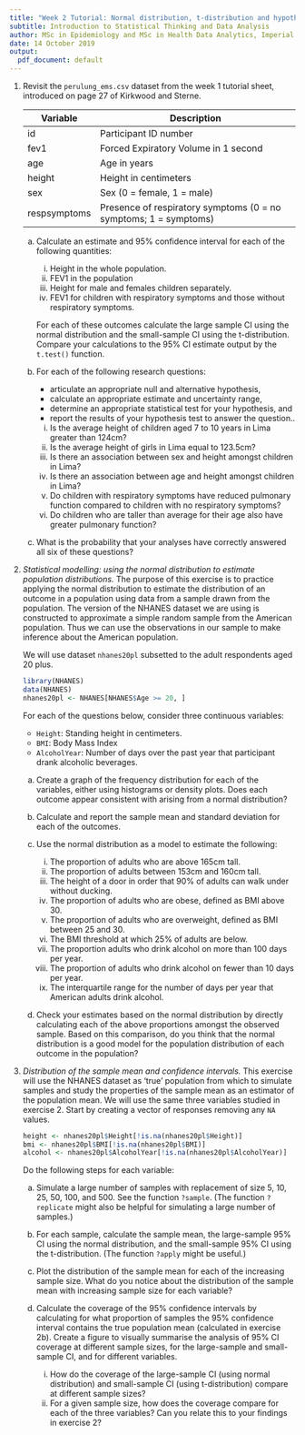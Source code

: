```yaml
---
title: "Week 2 Tutorial: Normal distribution, t-distribution and hypothesis testing"
subtitle: Introduction to Statistical Thinking and Data Analysis
author: MSc in Epidemiology and MSc in Health Data Analytics, Imperial College London
date: 14 October 2019
output:
  pdf_document: default
---
```


1. Revisit the `perulung_ems.csv` dataset from the week 1 tutorial sheet, introduced on page 27 of Kirkwood and Sterne.
    
    | Variable     | Description                                                      |
    |--------------| -----------------------------------------------------------------|
    | id           | Participant ID number                                            |
    | fev1         | Forced Expiratory Volume in 1 second                             |
    | age          | Age in years                                                     |
    | height       | Height in centimeters                                            |
    | sex          | Sex (0 = female, 1 = male)                                       |
    | respsymptoms | Presence of respiratory symptoms (0 = no symptoms; 1 = symptoms) |
    
    a. Calculate an estimate and 95% confidence interval for each of the following quantities:
      
       i. Height in the whole population.
       ii. FEV1 in the population
       iii. Height for male and females children separately.
       iv. FEV1 for children with respiratory symptoms and those without respiratory symptoms.
       
       For each of these outcomes calculate the large sample CI using the normal distribution and the small-sample CI using the t-distribution. Compare your calculations to the 95% CI estimate output by the `t.test()` function.
    
    b. For each of the following research questions:
        
       * articulate an appropriate null and alternative hypothesis,
       * calculate an appropriate estimate and uncertainty range,
       * determine an appropriate statistical test for your hypothesis, and
       * report the results of your hypothesis test to answer the question..
    
       i. Is the average height of children aged 7 to 10 years in Lima greater than 124cm?
       ii. Is the average height of girls in Lima equal to 123.5cm?
       iii. Is there an association between sex and height amongst children in Lima?
       iv. Is there an association between age and height amongst children in Lima?
       v. Do children with respiratory symptoms have reduced pulmonary function compared to children with no respiratory symptoms?
       vi. Do children who are taller than average for their age also have greater pulmonary function?
    
    c. What is the probability that your analyses have correctly answered all six of these questions?
       
\newpage

2. _Statistical modelling: using the normal distribution to estimate population distributions._ The purpose of this exercise is to practice applying the normal distribution to estimate the distribution of an outcome in a population using data from a sample drawn from the population. The version of the NHANES dataset we are using is constructed to approximate a simple random sample from the American population. Thus we can use the observations in our sample to make inference about the American population.

   We will use dataset `nhanes20pl` subsetted to the adult respondents aged 20 plus.

   ```r
   library(NHANES)
   data(NHANES)
   nhanes20pl <- NHANES[NHANES$Age >= 20, ]
   ```

   For each of the questions below, consider three continuous variables: 

   * `Height`: Standing height in centimeters.
   * `BMI`: Body Mass Index
   * `AlcoholYear`: Number of days over the past year that participant drank alcoholic beverages.

   a.  Create a graph of the frequency distribution for each of the variables, either using histograms or density plots. Does each outcome appear consistent with arising from a normal distribution?

   b. Calculate and report the sample mean and standard deviation for each of the outcomes.

   c. Use the normal distribution as a model to estimate the following:

      i. The proportion of adults who are above 165cm tall.
      ii. The proportion of adults between 153cm and 160cm tall.
      iii. The height of a door in order that 90% of adults can walk under without ducking.
      iv. The proportion of adults who are obese, defined as BMI above 30.
      v. The proportion of adults who are overweight, defined as BMI between 25 and 30.
      vi. The BMI threshold at which 25% of adults are below.
      vii. The proportion adults who drink alcohol on more than 100 days per year.
      viii. The proportion of adults who drink alcohol on fewer than 10 days per year.
      ix. The interquartile range for the number of days per year that American adults drink alcohol.

   d. Check your estimates based on the normal distribution by directly calculating each of the above proportions amongst the observed sample. Based on this comparison, do you think that the normal distribution is a good model for the population distribution of each outcome in the population?

\newpage

3. _Distribution of the sample mean and confidence intervals._ This exercise will use the NHANES dataset as 'true' population from which to simulate samples and study the properties of the sample mean as an estimator of the population mean. We will use the same three variables studied in exercise 2.  Start by creating a vector of responses removing any `NA` values.

   ```r
   height <- nhanes20pl$Height[!is.na(nhanes20pl$Height)]
   bmi <- nhanes20pl$BMI[!is.na(nhanes20pl$BMI)]
   alcohol <- nhanes20pl$AlcoholYear[!is.na(nhanes20pl$AlcoholYear)]
  ```

   Do the following steps for each variable: 
   
   a. Simulate a large number of samples with replacement of size 5, 10, 25, 50, 100, and 500. See the function `?sample`. (The function `?replicate` might also be helpful for simulating a large number of samples.)
   
   b. For each sample, calculate the sample mean, the large-sample 95% CI using the normal distribution, and the small-sample 95% CI using the t-distribution. (The function `?apply` might be useful.)
   
   c. Plot the distribution of the sample mean for each of the increasing sample size. What do you notice about the distribution of the sample mean with increasing sample size for each variable?
   
   d. Calculate the coverage of the 95% confidence intervals by calculating for what proportion of samples the 95% confidence interval contains the true population mean (calculated in exercise 2b). Create a figure to visually summarise the analysis of 95% CI coverage at different sample sizes, for the large-sample and small-sample CI, and for different variables.
     
      i. How do the coverage of the large-sample CI (using normal distribution) and small-sample CI (using t-distribution) compare at different sample sizes?
      ii. For a given sample size, how does the coverage compare for each of the three variables? Can you relate this to your findings in exercise 2?
